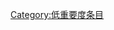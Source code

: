 {{catmore1|[[Wikipedia:性与性学专题|Wikipedia:性与性学专题]]}}
{{Articles by Importance|topic=性与性学|project=性与性学|format=TOC}}
{{emptycat}}

[[Category:低重要度条目|Category:低重要度条目]]